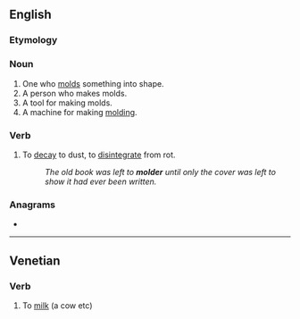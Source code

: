 {{also|mölder}}
==English==

===Etymology===
{{suffix|en|mold|er}}

===Noun===
{{en-noun}}

# One who [[mold]]s something into shape.
# A person who makes molds.
# A tool for making molds.
# A machine for making [[molding]].

===Verb===
{{en-verb}}

# To [[decay]] to dust, to [[disintegrate]] from rot.
#: ''The old book was left to '''molder''' until only the cover was left to show it had ever been written.''

===Anagrams===
* {{anagrams|en|remold}}

----

==Venetian==

===Verb===
{{head|vec|verb}}

# To [[milk]] (a cow etc)
